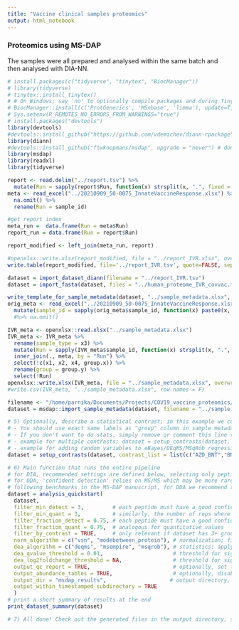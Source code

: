 ```yaml
---
title: "Vaccine clinical samples proteomics"
output: html_notebook
---
```

### Proteomics using MS-DAP
The samples were all prepared and analysed within the same batch and then analysed with DIA-NN.

```r
# install.packages(c("tidyverse", "tinytex", "BiocManager"))
# library(tidyverse)
# tinytex::install_tinytex()
# # On Windows; say 'no' to optionally compile packages and during TinyTex installation you may see 2 popups; these can be dismissed
# BiocManager::install(c('ProtGenerics', 'MSnbase', 'limma'), update=T, ask=F)
# Sys.setenv(R_REMOTES_NO_ERRORS_FROM_WARNINGS="true")
# install.packages("devtools")
library(devtools)
#devtools::install_github("https://github.com/vdemichev/diann-rpackage")
library(diann)
#devtools::install_github("ftwkoopmans/msdap", upgrade = "never") # don't update dependencies if not needed
library(msdap)
library(readxl)
library(tidyverse)

```


<!-- ```{r get_swissprot_fasta} -->
<!-- proteinIds <- read.delim("~/Downloads/muelledm@20210812+1504_50-0075/report.tsv") %>% -->
<!--   select(Protein.Ids) %>% -->
<!--   distinct() -->
<!-- IDs = sapply(., function(x) unlist(strsplit(x, ";"))) -->
<!-- write.csv(IDs, "../human_Swissport_IDs_clinical_vaccine_COVID.csv") -->
<!-- ``` -->

```r

report <- read.delim("../report.tsv") %>% 
  mutate(Run = sapply(report$Run, function(x) strsplit(x, ".", fixed = T)[[1]][1]))
meta <- read_excel("../20210909_50-0075_InnateVaccineResponse.xlsx") %>% 
  na.omit() %>% 
  rename(Run = sample_id)

#get report index
meta_run =  data.frame(Run = meta$Run)
report_run = data.frame(Run = report$Run)

report_modified <- left_join(meta_run, report)

#openxlsx::write.xlsx(report_modified, file = "../report_IVR.xlsx", overwrite = T)
write.table(report_modified, file='../report_IVR.tsv', quote=FALSE, sep='\t', row.names = F)

```


```r

dataset = import_dataset_diann(filename = "../report_IVR.tsv")
dataset = import_fasta(dataset, files = "../human_proteome_IVR_covvac.fasta")

write_template_for_sample_metadata(dataset, "../sample_metadata.xlsx", overwrite = T)
orig_meta <- read_excel("../20210909_50-0075_InnateVaccineResponse.xlsx") %>% 
  mutate(sample_id = sapply(orig_meta$sample_id, function(x) paste0(x, ".rawIdx")))
  #%>% na.omit()

IVR_meta <- openxlsx::read.xlsx("../sample_metadata.xlsx") 
IVR_meta <- IVR_meta %>%
  rename(sample_type = x3) %>% 
  mutate(Run = sapply(IVR_meta$sample_id, function(x) strsplit(x, ".", fixed = T)[[1]][1])) %>% 
  inner_join(., meta, by = "Run") %>% 
  select(!c(x1, x2, x4, group.x)) %>% 
  rename(group = group.y) %>% 
  select(!Run)
openxlsx::write.xlsx(IVR_meta, file = "../sample_metadata.xlsx", overwrite = T)
#write.csv(IVR_meta, "../sample_metadata.xlsx", row.names = F)

filename <- "/home/parnika/Documents/Projects/COV19_vaccine_proteomics/sample_metadata.xlsx"
dataset = msdap::import_sample_metadata(dataset, filename = "../sample_metadata.xlsx")


```

```r

# 5) Optionally, describe a statistical contrast; in this example we compare sample groups "WT" and "KO".
# - You should use exact same labels as "group" column in sample metadata table.
# - If you don't want to do stats, simply remove or comment this line (e.g. just look at QC report, or maybe your dataset has 1 experimental group only).
# - example for multiple contrasts; dataset = setup_contrasts(dataset, contrast_list = list( c("control", "condition_a"),  c("control", "condition_b")  ) )
# - example for adding random variables to eBayes/DEqMS/MSqRob regressions to i.e. counter batch effects (note; these variables must be column names present in sample metadata table. double-check with; print(dataset$samples,n=Inf)): dataset = setup_contrasts(dataset, contrast_list = list(  c("WT","KO")  ), random_variables = c("induction", "batch") )
dataset = setup_contrasts(dataset, contrast_list = list(c("AZD_BNT","BNT_BNT")))
```

```r
# 6) Main function that runs the entire pipeline
# for DIA, recommended settings are defined below, selecting only peptides that were confidently detected in most samples
# for DDA, 'confident detection' relies on MS/MS which may be more rare (relying on match-between-runs instead)
# following benchmarks in the MS-DAP manuscript, for DDA we recommend to set no or minimal requirements on 'detect' parameters; "filter_fraction_detect = 0" and "filter_min_detect = 0" (or 1 if you want at least 1 MS/MS detect per peptide per sample group)
dataset = analysis_quickstart(
  dataset,
  filter_min_detect = 3,         # each peptide must have a good confidence score in at least N samples per group
  filter_min_quant = 3,          # similarly, the number of reps where the peptide must have a quantitative value
  filter_fraction_detect = 0.75, # each peptide must have a good confidence score in at least 75% of samples per group
  filter_fraction_quant = 0.75,  # analogous for quantitative values
  filter_by_contrast = TRUE,     # only relevant if dataset has 3+ groups. For DEA at each contrast, filters and normalization are applied on the subset of relevant samples within the contrast for efficiency, see further MS-DAP manuscript. Set to FALSE to disable and use traditional "global filtering" (filters are applied to all sample groups, same data table used in all statistics)
  norm_algorithm = c("vsn", "modebetween_protein"), # normalization; first vsn, then modebetween on protein-level (applied sequentially so the MS-DAP modebetween algorithm corrects scaling/balance between-sample-groups)
  dea_algorithm = c("deqms", "msempire", "msqrob"), # statistics; apply multiple methods in parallel/independently
  dea_qvalue_threshold = 0.01,                      # threshold for significance of adjusted p-values in figures and output tables
  dea_log2foldchange_threshold = NA,                # threshold for significance of log2 foldchanges. 0 = disable, NA = automatically infer through bootstrapping
  output_qc_report = TRUE,                          # optionally, set to FALSE to skip the creation of the QC report (not recommended for first-time use)
  output_abundance_tables = TRUE,                   # optionally, disable the creation of abundance table output files
  output_dir = "msdap_results",                    # output directory, here set to "msdap_results" within your working directory. Alternatively provide a full path, eg; output_dir="C:/path/to/myproject",
  output_within_timestamped_subdirectory = TRUE
  )
# print a short summary of results at the end
print_dataset_summary(dataset)

# 7) All done! Check out the generated files in the output directory, starting with report.pdf
```